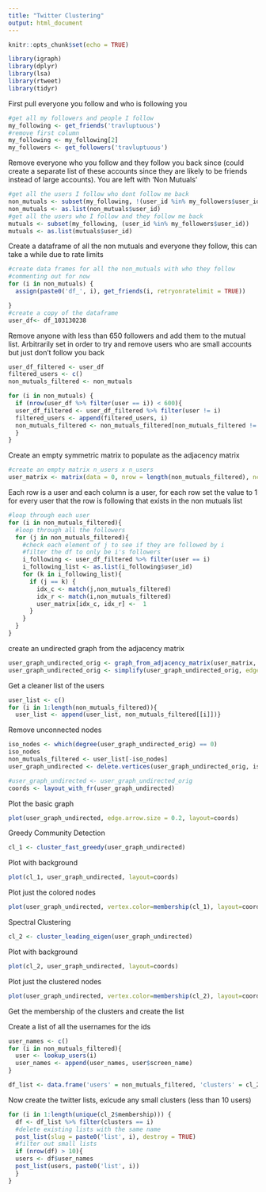 ```yaml
---
title: "Twitter Clustering"
output: html_document
---
```


```r
knitr::opts_chunk$set(echo = TRUE)
```

```r
library(igraph)
library(dplyr)
library(lsa)
library(rtweet)
library(tidyr)
```

First pull everyone you follow and who is following you
```r
#get all my followers and people I follow
my_following <- get_friends('travluptuous')
#remove first column
my_following <- my_following[2]
my_followers <- get_followers('travluptuous')

```

Remove everyone who you follow and they follow you back since (could create a separate list of these accounts since they are likely to be friends instead of large accounts). You are left with 'Non Mutuals'
```r
#get all the users I follow who dont follow me back
non_mutuals <- subset(my_following, !(user_id %in% my_followers$user_id))
non_mutuals <- as.list(non_mutuals$user_id)
#get all the users who I follow and they follow me back
mutuals <- subset(my_following, (user_id %in% my_followers$user_id))
mutuals <- as.list(mutuals$user_id)
```

Create a dataframe of all the non mutuals and everyone they follow, this can take a while due to rate limits
```r
#create data frames for all the non_mutuals with who they follow
#commenting out for now
for (i in non_mutuals) {
  assign(paste0('df_', i), get_friends(i, retryonratelimit = TRUE))

}
#create a copy of the dataframe
user_df<- df_103130238 


```

Remove anyone with less than 650 followers and add them to the mutual list. Arbitrarily set in order to try and remove users who are small accounts but just don't follow you back
```r
user_df_filtered <- user_df
filtered_users <- c()
non_mutuals_filtered <- non_mutuals
```

```r
for (i in non_mutuals) {
  if (nrow(user_df %>% filter(user == i)) < 600){
  user_df_filtered <- user_df_filtered %>% filter(user != i)
  filtered_users <- append(filtered_users, i)
  non_mutuals_filtered <- non_mutuals_filtered[non_mutuals_filtered != i]
  }
}

```

Create an empty symmetric matrix to populate as the adjacency matrix
```r
#create an empty matrix n_users x n_users
user_matrix <- matrix(data = 0, nrow = length(non_mutuals_filtered), ncol = length(non_mutuals_filtered))
```


Each row is a user and each column is a user, for each row set the value to 1 for every user that the row is following that exists in the non mutuals list
```r

#loop through each user
for (i in non_mutuals_filtered){
  #loop through all the followers 
  for (j in non_mutuals_filtered){
    #check each element of j to see if they are followed by i
    #filter the df to only be i's followers
    i_following <- user_df_filtered %>% filter(user == i)
    i_following_list <- as.list(i_following$user_id)
    for (k in i_following_list){
      if (j == k) {
        idx_c <- match(j,non_mutuals_filtered)
        idx_r <- match(i,non_mutuals_filtered)
        user_matrix[idx_c, idx_r] <-  1
      }
    }
  }
}
```

create an undirected graph from the adjacency matrix
```r
user_graph_undirected_orig <- graph_from_adjacency_matrix(user_matrix, mode = 'undirected')
user_graph_undirected_orig <- simplify(user_graph_undirected_orig, edge.attr.comb = 'sum')
```

Get a cleaner list of the users
```r
user_list <- c()
for (i in 1:length(non_mutuals_filtered)){
  user_list <- append(user_list, non_mutuals_filtered[[i]])}
```


Remove unconnected nodes
```r
iso_nodes <- which(degree(user_graph_undirected_orig) == 0)
iso_nodes
non_mutuals_filtered <- user_list[-iso_nodes]
user_graph_undirected <- delete.vertices(user_graph_undirected_orig, iso_nodes)

#user_graph_undirected <- user_graph_undirected_orig
coords <- layout_with_fr(user_graph_undirected)
```

Plot the basic graph
```r
plot(user_graph_undirected, edge.arrow.size = 0.2, layout=coords)
```


Greedy Community Detection

```r
cl_1 <- cluster_fast_greedy(user_graph_undirected)

```

Plot with background
```r
plot(cl_1, user_graph_undirected, layout=coords)
```
Plot just the colored nodes
```r
plot(user_graph_undirected, vertex.color=membership(cl_1), layout=coords)
```

Spectral Clustering

```r
cl_2 <- cluster_leading_eigen(user_graph_undirected)
```

Plot with background
```r
plot(cl_2, user_graph_undirected, layout=coords)
```

Plot just the clustered nodes
```r
plot(user_graph_undirected, vertex.color=membership(cl_2), layout=coords)
```


Get the membership of the clusters and create the list

Create a list of all the usernames for the ids
```r
user_names <- c()
for (i in non_mutuals_filtered){
  user <- lookup_users(i)
  user_names <- append(user_names, user$screen_name)
}
```

```r

df_list <- data.frame('users' = non_mutuals_filtered, 'clusters' = cl_2$membership, 'user_names' = user_names)

```

Now create the twitter lists, exlcude any small clusters (less than 10 users)
```r
for (i in 1:length(unique(cl_2$membership))) {
  df <- df_list %>% filter(clusters == i)
  #delete existing lists with the same name
  post_list(slug = paste0('list', i), destroy = TRUE)
  #filter out small lists
  if (nrow(df) > 10){
  users <- df$user_names
  post_list(users, paste0('list', i))
  }
}
```

